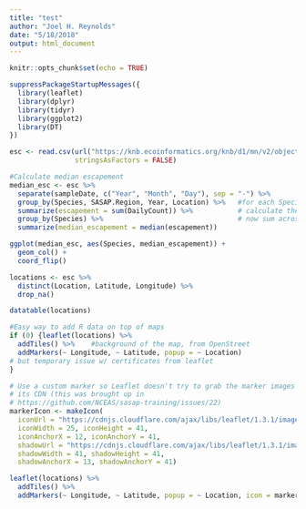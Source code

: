 ```yaml
---
title: "test"
author: "Joel H. Reynolds"
date: "5/18/2018"
output: html_document
---
```


```r
knitr::opts_chunk$set(echo = TRUE)
```

```r
suppressPackageStartupMessages({
  library(leaflet)
  library(dplyr)
  library(tidyr)
  library(ggplot2)
  library(DT)
})
```


```r
esc <- read.csv(url("https://knb.ecoinformatics.org/knb/d1/mn/v2/object/knb.92020.1", method = "libcurl"), 
                stringsAsFactors = FALSE)
```

```r
#Calculate median escapement
median_esc <- esc %>% 
  separate(sampleDate, c("Year", "Month", "Day"), sep = "-") %>% 
  group_by(Species, SASAP.Region, Year, Location) %>%   #for each Species, Region, Year, Location
  summarize(escapement = sum(DailyCount)) %>%           # calculate the annual total escapement
  group_by(Species) %>%                                 # now sum across regions, locations, and years
  summarize(median_escapement = median(escapement))

ggplot(median_esc, aes(Species, median_escapement)) +
  geom_col() +
  coord_flip()
```


```r
locations <- esc %>% 
  distinct(Location, Latitude, Longitude) %>% 
  drop_na()

datatable(locations)

#Easy way to add R data on top of maps
if (0) {leaflet(locations) %>% 
  addTiles() %>%    #background of the map, from OpenStreet
  addMarkers(~ Longitude, ~ Latitude, popup = ~ Location)
# but temporary issue w/ certificates from leaflet
}

# Use a custom marker so Leaflet doesn't try to grab the marker images from 
# its CDN (this was brought up in 
# https://github.com/NCEAS/sasap-training/issues/22)
markerIcon <- makeIcon(
  iconUrl = "https://cdnjs.cloudflare.com/ajax/libs/leaflet/1.3.1/images/marker-icon.png",
  iconWidth = 25, iconHeight = 41,
  iconAnchorX = 12, iconAnchorY = 41,
  shadowUrl = "https://cdnjs.cloudflare.com/ajax/libs/leaflet/1.3.1/images/marker-shadow.png",
  shadowWidth = 41, shadowHeight = 41,
  shadowAnchorX = 13, shadowAnchorY = 41)

leaflet(locations) %>% 
  addTiles() %>% 
  addMarkers(~ Longitude, ~ Latitude, popup = ~ Location, icon = markerIcon)


```

